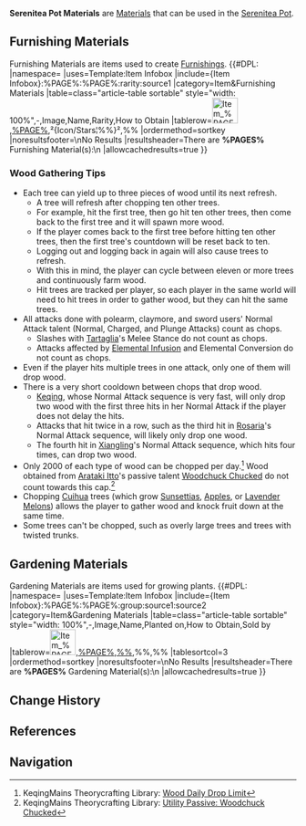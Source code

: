 {{Terminology Infobox
|image = Item Fabric.png
|type  = Item Types
}}
'''Serenitea Pot Materials''' are [[Materials]] that can be used in the [[Serenitea Pot]].

==Furnishing Materials==
{{Main|Creation}}
Furnishing Materials are items used to create [[Furnishings]].
{{#DPL:
|namespace=
|uses=Template:Item Infobox
|include={Item Infobox}:%PAGE%:%PAGE%:rarity:source1
|category=Item&Furnishing Materials
|table=class="article-table sortable" style="width: 100%",-,Image,Name,Rarity,How to Obtain
|tablerow=[[File:Item %PAGE%.png|45x45px]],[[%PAGE%]],²{Icon/Stars¦%%}²,%%
|ordermethod=sortkey
|noresultsfooter=\nNo Results
|resultsheader=There are '''%PAGES%''' Furnishing Material(s):\n
|allowcachedresults=true
}}

===Wood Gathering Tips===
<noinclude>{{See also|Wood}}</noinclude>
* Each tree can yield up to three pieces of wood until its next refresh.
**A tree will refresh after chopping ten other trees.
**For example, hit the first tree, then go hit ten other trees, then come back to the first tree and it will spawn more wood.
**If the player comes back to the first tree before hitting ten other trees, then the first tree's countdown will be reset back to ten.
**Logging out and logging back in again will also cause trees to refresh.
**With this in mind, the player can cycle between eleven or more trees and continuously farm wood.
**Hit trees are tracked per player, so each player in the same world will need to hit trees in order to gather wood, but they can hit the same trees.
* All attacks done with polearm, claymore, and sword users' Normal Attack talent (Normal, Charged, and Plunge Attacks) count as chops.
**Slashes with [[Tartaglia]]'s Melee Stance do not count as chops.
**Attacks affected by [[Elemental Infusion]] and Elemental Conversion do not count as chops.
* Even if the player hits multiple trees in one attack, only one of them will drop wood.
* There is a very short cooldown between chops that drop wood.
** [[Keqing]], whose Normal Attack sequence is very fast, will only drop two wood with the first three hits in her Normal Attack if the player does not delay the hits.
** Attacks that hit twice in a row, such as the third hit in [[Rosaria]]'s Normal Attack sequence, will likely only drop one wood.
** The fourth hit in [[Xiangling]]'s Normal Attack sequence, which hits four times, can drop two wood.
* Only 2000 of each type of wood can be chopped per day.<ref>KeqingMains Theorycrafting Library: [https://library.keqingmains.com/evidence/general-mechanics/resources-and-efficiency#wood-daily-drop-limit Wood Daily Drop Limit]</ref> Wood obtained from [[Arataki Itto]]'s passive talent [[Woodchuck Chucked]] do not count towards this cap.<ref>KeqingMains Theorycrafting Library: [https://library.keqingmains.com/evidence/characters/geo/itto#utility-passive-woodchuck-chucked Utility Passive: Woodchuck Chucked]</ref>
* Chopping [[Cuihua Wood|Cuihua]] trees (which grow [[Sunsettia]]s, [[Apple]]s, or [[Lavender Melon]]s) allows the player to gather wood and knock fruit down at the same time.
* Some trees can't be chopped, such as overly large trees and trees with twisted trunks.

==Gardening Materials==
{{Main|Gardening}}
Gardening Materials are items used for growing plants.
{{#DPL:
|namespace=
|uses=Template:Item Infobox
|include={Item Infobox}:%PAGE%:%PAGE%:group:source1:source2
|category=Item&Gardening Materials
|table=class="article-table sortable" style="width: 100%",-,Image,Name,Planted on,How to Obtain,Sold by
|tablerow=[[File:Item %PAGE%.png|45x45px]],[[%PAGE%]],[[%%]],%%,%%
|tablesortcol=3
|ordermethod=sortkey
|noresultsfooter=\nNo Results
|resultsheader=There are '''%PAGES%''' Gardening Material(s):\n
|allowcachedresults=true
}}

==Change History==
{{Change History|1.5}}

==References==
{{Reflist}}

==Navigation==
{{Material Navbox|type=Crafting Materials}}